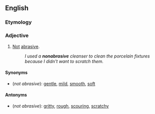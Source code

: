 ==English==

===Etymology===
{{prefix|non|abrasive|lang=en}}

===Adjective===
{{en-adj}}

# [[not|Not]] [[abrasive]].
#: ''I used a '''nonabrasive''' cleanser to clean the porcelain fixtures because I didn't want to scratch them.''

====Synonyms====
* (''not abrasive''): [[gentle]], [[mild]], [[smooth]], [[soft]]

====Antonyms====
* (''not abrasive''): [[gritty]], [[rough]], [[scouring]], [[scratchy]]